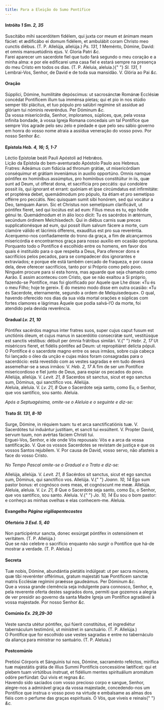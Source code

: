 ```yaml
---
title: Para a Eleição do Sumo Pontífice
---
```


<h4 class="text-center">
  Intróito <em>1 Sm. 2, 35</em>
</h4>
<div class="container-fluid">
  <div class="row">
    <div class="col-6 dropcaps text-justify">
      Suscitábo mihi sacerdótem fidélem, qui juxta cor meum et ánimam meam
      fáciet: et ædificábo ei domum fidélem, et ambulábit coram Christo meo
      cunctis diébus. (T. P. Allelúja, allelúja.) <em>Ps. 131, 1</em> Meménto,
      Dómine, David: et omnis mansuetúdinis ejus. V. Gloria Patri <em>&c.</em>
    </div>
    <div class="col-6 dropcaps text-justify">
      Farei aparecer um sacerdote fiel que tudo fará segundo o meu coração e a
      minha alma: e por ele edificarei uma casa fiel e estará sempre na presença
      do meu Cristo em todos os dias. (T. P. Aleluia, aleluia.){" "}
      <em>Sl. 131, 1</em> Lembrai-Vos, Senhor, de David e de toda sua mansidão.
      V. Glória ao Pai <em>&c.</em>
    </div>
  </div>
</div>

<h4 class="text-center">Oração</h4>
<div class="container-fluid">
  <div class="row">
    <div class="col-6 dropcaps text-justify">
      Súpplici, Dómine, humilitáte depóscimus: ut sacrosánctæ Románæ Ecclésiæ
      concédat Pontíficem illum tua imménsa píetas; qui et pio in nos stúdio
      semper tibi plácitus, et tuo pópulo pro salúbri regímine sit assidue ad
      glóriam tui nóminis reveréndus. Per Dóminum <em>&c.</em>
    </div>
    <div class="col-6 dropcaps text-justify">
      Da vossa misericórdia, Senhor, imploramos, súplices, que, pela vossa
      infinita bondade, à vossa Igreja Romana concedais um tal Pontífice que
      sempre Vos agrade pelo seu zelo e piedade e que pelo seu sábio governo em
      honra do vosso nome atraia a assídua veneração do vosso povo. Por nosso
      Senhor <em>&c.</em>
    </div>
  </div>
</div>

<h4 class="text-center">
  Epístola <em>Heb. 4, 16; 5, 1-7</em>
</h4>
<div class="container-fluid">
  <div class="row">
    <div class="col-6 text-justify">
      Léctio Epístolæ beáti Pauli Apóstoli ad Hebrǽos.
    </div>
    <div class="col-6 text-justify">
      Lição da Epístola do bem-aventurado Apóstolo Paulo aos Hebreus.
    </div>
    <div class="col-6 dropcaps text-justify">
      Fratres: Adeámus cum fidúcia ad thronum grátiæ, ut misericórdiam
      conséquimur et grátiam inveniámus in auxílio opportúno. Omnis namque
      póntifex ex homínibus assúmptus, pro homínibus constitúitur in iis, quæ
      sunt ad Deum, ut ófferat dona, et sacrifícia pro peccátis: qui condolére
      possit iis, qui ígnorant et errant: quóniam et ipse circúmdatus est
      infirmitáte: et proptérea debet, quemádmodum pro pópulo, ita étiam et pro
      semetípso offérre pro peccátis. Nec quisquam sumit sibi honórem, sed qui
      vocátur a Deo, tamquam Aaron. Sic et Christus non semetípsum clarificávit,
      ut póntifex fíeret, sed qui locútus est ad eum: Fílius meus es tu, ego
      hódie génui te. Quemádmodum et in álio loco dicit: Tu es sacérdos in
      ætérnum, secúndum órdinem Melchísedech. Qui in diébus carnis suæ preces
      supplicationésque ad eum, qui possit illum salvum fácere a morte, cum
      clamóre válido et lácrimis ófferens, exaudítus est pro sua reveréntia.
    </div>
    <div class="col-6 dropcaps text-justify">
      Acerquemo-nos confiadamente do trono da graça, a fim de alcançarmos
      misericórdia e encontrarmos graça para nosso auxílio em ocasião oportuna.
      Porquanto todo o Pontífice é escolhido entre os homens, em favor dos quais
      é instituído para o que respeita a Deus, Para oferecer dons e sacrifícios
      pelos pecados, para se compadecer dos ignorantes e extraviados; e porque
      ele está também cercado de fraqueza, e por causa dela, deve oferecer
      sacrifícios, tanto por si Próprio como pelo povo. Ninguém procure para si
      esta honra, mas aguarde que seja chamado como Aarão. E assim aconteceu com
      Cristo, que se não exaltou a Si próprio, fazendo-se Pontífice, mas foi
      glorificado por Aquele que Lhe disse: «Tu és o meu Filho; hoje te gerei».
      E do mesmo modo disse em outra ocasião: «Tu és Sacerdote, eternamente,
      segundo a ordem de Melquisedeque». O qual, havendo oferecido nos dias da
      sua vida mortal orações e súplicas com fortes clamores e lágrimas Àquele
      que podia salvá-l’O da morte, foi atendido pela devida reverência.
    </div>
  </div>
</div>

<h4 class="text-center">
  Gradual <em>Lv. 21, 10</em>
</h4>
<div class="container-fluid">
  <div class="row">
    <div class="col-6 dropcaps text-justify">
      Póntifex sacérdos magnus inter fratres suos, super cujus caput fusum est
      unctiónis óleum, et cujus manus in sacerdótio consecrátæ sunt, vestitúsque
      est sanctis véstibus: débuit per ómnia frátribus similári. V.{" "}
      <em>Hebr. 2, 17</em> Ut miséricors fíeret, et fidélis póntifex ad Deum: ut
      repropitiáret delícta pópuli.
    </div>
    <div class="col-6 dropcaps text-justify">
      O Pontífice é o sacerdote magno entre os seus irmãos, sobre cuja cabeça
      foi lançado o óleo da unção e cujas mãos foram consagradas para o
      sacerdócio: está revestido com as vestes sagradas e em tudo deverá
      assemelhar-se a seus irmãos: V. <em>Heb. 2, 17</em> A fim de ser um
      Pontífice misericordioso e fiel junto de Deus, para expiar os pecados do
      povo.
    </div>
    <div class="col-6 text-justify">
      Allelúja, allelúja. V. <em>Levit. 21, 8</em> Sacerdos sit sanctus, sicut
      et ego sanctus sum, Dóminus, qui sanctífico vos. Allelúja.
    </div>
    <div class="col-6 text-justify">
      Aleluia, aleluia. V. <em>Lv. 21, 8</em> Que o Sacerdote seja santo, como
      Eu, o Senhor, que vos santifico, sou santo. Aleluia.
    </div>
  </div>
</div>

<em>Após a Septuagésima, omite-se o Aleluia e o seguinte e diz-se:</em>

<h4 class="text-center">
  Trato <em>Sl. 131, 8-10</em>
</h4>
<div class="container-fluid">
  <div class="row">
    <div class="col-6 dropcaps text-justify">
      Surge, Dómine, in réquiem tuam: tu et arca sanctificatiónis tuæ. V.
      Sacerdótes tui induántur justítiam, et sancti tui exsúltent. V. Propter
      David, servum tuum, non avértas fáciem Christi tui.
    </div>
    <div class="col-6 dropcaps text-justify">
      Erguei-Vos, Senhor, e ide onde Vós repousais: Vós e a arca da vossa
      santificação. V. Que os vossos Sacerdotes se revistam de justiça e que os
      vossos Santos rejubilem. V. Por causa de David, vosso servo, não afasteis
      a face do vosso Cristo.
    </div>
  </div>
</div>

<em>No Tempo Pascal omite-se o Gradual e o Trato e diz-se:</em>

<div class="container-fluid">
  <div class="row">
    <div class="col-6 text-justify">
      Allelúja, allelúja. V. <em>Levit. 21, 8</em> Sacérdos sit sanctus, sicut
      et ego sanctus sum, Dóminus, qui sanctífico vos. Allelúja. V.{" "}
      <em>Joann. 10, 14</em> Ego sum pastor bonus: et cognósco oves meas, et
      cognóscunt me meæ. Allelúja.
    </div>
    <div class="col-6 text-justify">
      Aleluia, aleluia. V. <em>Lv. 21, 8</em> Que o Sacerdote seja santo, como
      Eu, o Senhor, que vos santifico, sou santo. Aleluia. V.{" "}
      <em>Jo. 10, 14</em> Eu sou o bom pastor: e conheço as minhas ovelhas e
      elas conhecem-me. Aleluia.
    </div>
  </div>
</div>

<h4 class="text-center">
  Evangelho <em>Página vigiliapentecostes</em>
</h4>

<h4 class="text-center">
  Ofertório <em>3 Esd. 5, 40</em>
</h4>
<div class="container-fluid">
  <div class="row">
    <div class="col-6 dropcaps text-justify">
      Non participéntur sancta, donec exsúrgat póntifex in ostensiónem et
      veritátem. (T. P. Allelúja.)
    </div>
    <div class="col-6 dropcaps text-justify">
      Que se não celebre o sacrifício enquanto não surgir o Pontífice que há-de
      mostrar a verdade. (T. P. Aleluia.)
    </div>
  </div>
</div>

<h4 class="text-center">Secreta</h4>
<div class="container-fluid">
  <div class="row">
    <div class="col-6 dropcaps text-justify">
      Tuæ nobis, Dómine, abundántia pietátis indúlgeat: ut per sacra múnera, quæ
      tibi reverénter offérimus, gratum majestáti tuæ Pontíficem sanctæ matris
      Ecclésiæ regímini præésse gaudeámus. Per Dóminum <em>&c.</em>
    </div>
    <div class="col-6 dropcaps text-justify">
      Que a vossa grande clemência seja indulgente para connosco, Senhor, e,
      pela reverente oferta destes sagrados dons, permiti que gozemos a alegria
      de ver presidir ao governo da santa Madre Igreja um Pontífice agradável à
      vossa majestade. Por nosso Senhor <em>&c.</em>
    </div>
  </div>
</div>

<h4 class="text-center">
  Comúnio <em>Ex. 29,29-30</em>
</h4>
<div class="container-fluid">
  <div class="row">
    <div class="col-6 dropcaps text-justify">
      Veste sancta utétur póntifex, qui fúerit constitútus, et ingrediétur
      tabernáculum testimónii, ut minístret in sanctuário. (T. P. Allelúja.)
    </div>
    <div class="col-6 dropcaps text-justify">
      O Pontífice que for escolhido use vestes sagradas e entre no tabernáculo
      da aliança para ministrar no santuário. (T. P. Aleluia.)
    </div>
  </div>
</div>

<h4 class="text-center">Postcomúnio</h4>
<div class="container-fluid">
  <div class="row">
    <div class="col-6 dropcaps text-justify">
      Pretiósi Córporis et Sánguinis tui nos, Dómine, sacraménto reféctos,
      mirífica tuæ majestátis grátia de illíus Summi Pontíficis concessióne
      lætíficet: qui et plebem tuam virtútibus ínstruat, et fidélium mentes
      spirituálium aromátum odóre perfúndat: Qui vivis et regnas <em>&c.</em>
    </div>
    <div class="col-6 dropcaps text-justify">
      Havendo sido saciados com vosso precioso corpo e sangue, Senhor,
      alegre-nos a admirável graça da vossa majestade, concedendo-nos um
      Pontífice que instrua o vosso povo na virtude e embalsame as almas dos
      fiéis com o perfume das graças espirituais. Ó Vós, que viveis e reinais{" "}
      <em>&c.</em>
    </div>
  </div>
</div>
